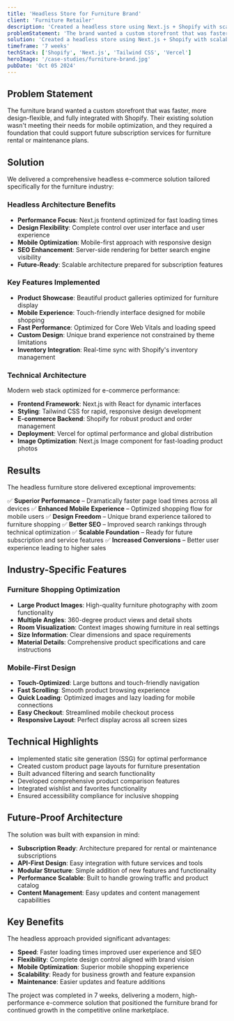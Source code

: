 ```yaml
---
title: 'Headless Store for Furniture Brand'
client: 'Furniture Retailer'
description: 'Created a headless store using Next.js + Shopify with scalable architecture for future subscription support, delivering a modern, high-performance storefront optimized for mobile shopping.'
problemStatement: 'The brand wanted a custom storefront that was faster, more design-flexible, and fully integrated with Shopify while being optimized for mobile shopping experiences.'
solution: 'Created a headless store using Next.js + Shopify with scalable architecture, modern high-performance storefront optimized for mobile shopping, and preparation for future subscription features.'
timeframe: '7 weeks'
techStack: ['Shopify', 'Next.js', 'Tailwind CSS', 'Vercel']
heroImage: '/case-studies/furniture-brand.jpg'
pubDate: 'Oct 05 2024'
---
```


## Problem Statement

The furniture brand wanted a custom storefront that was faster, more design-flexible, and fully integrated with Shopify. Their existing solution wasn't meeting their needs for mobile optimization, and they required a foundation that could support future subscription services for furniture rental or maintenance plans.

## Solution

We delivered a comprehensive headless e-commerce solution tailored specifically for the furniture industry:

### Headless Architecture Benefits

- **Performance Focus**: Next.js frontend optimized for fast loading times
- **Design Flexibility**: Complete control over user interface and user experience
- **Mobile Optimization**: Mobile-first approach with responsive design
- **SEO Enhancement**: Server-side rendering for better search engine visibility
- **Future-Ready**: Scalable architecture prepared for subscription features

### Key Features Implemented

- **Product Showcase**: Beautiful product galleries optimized for furniture display
- **Mobile Experience**: Touch-friendly interface designed for mobile shopping
- **Fast Performance**: Optimized for Core Web Vitals and loading speed
- **Custom Design**: Unique brand experience not constrained by theme limitations
- **Inventory Integration**: Real-time sync with Shopify's inventory management

### Technical Architecture

Modern web stack optimized for e-commerce performance:

- **Frontend Framework**: Next.js with React for dynamic interfaces
- **Styling**: Tailwind CSS for rapid, responsive design development
- **E-commerce Backend**: Shopify for robust product and order management
- **Deployment**: Vercel for optimal performance and global distribution
- **Image Optimization**: Next.js Image component for fast-loading product photos

## Results

The headless furniture store delivered exceptional improvements:

✅ **Superior Performance** – Dramatically faster page load times across all devices
✅ **Enhanced Mobile Experience** – Optimized shopping flow for mobile users
✅ **Design Freedom** – Unique brand experience tailored to furniture shopping
✅ **Better SEO** – Improved search rankings through technical optimization
✅ **Scalable Foundation** – Ready for future subscription and service features
✅ **Increased Conversions** – Better user experience leading to higher sales

## Industry-Specific Features

### Furniture Shopping Optimization

- **Large Product Images**: High-quality furniture photography with zoom functionality
- **Multiple Angles**: 360-degree product views and detail shots
- **Room Visualization**: Context images showing furniture in real settings
- **Size Information**: Clear dimensions and space requirements
- **Material Details**: Comprehensive product specifications and care instructions

### Mobile-First Design

- **Touch-Optimized**: Large buttons and touch-friendly navigation
- **Fast Scrolling**: Smooth product browsing experience
- **Quick Loading**: Optimized images and lazy loading for mobile connections
- **Easy Checkout**: Streamlined mobile checkout process
- **Responsive Layout**: Perfect display across all screen sizes

## Technical Highlights

- Implemented static site generation (SSG) for optimal performance
- Created custom product page layouts for furniture presentation
- Built advanced filtering and search functionality
- Developed comprehensive product comparison features
- Integrated wishlist and favorites functionality
- Ensured accessibility compliance for inclusive shopping

## Future-Proof Architecture

The solution was built with expansion in mind:

- **Subscription Ready**: Architecture prepared for rental or maintenance subscriptions
- **API-First Design**: Easy integration with future services and tools
- **Modular Structure**: Simple addition of new features and functionality
- **Performance Scalable**: Built to handle growing traffic and product catalog
- **Content Management**: Easy updates and content management capabilities

## Key Benefits

The headless approach provided significant advantages:

- **Speed**: Faster loading times improved user experience and SEO
- **Flexibility**: Complete design control aligned with brand vision
- **Mobile Optimization**: Superior mobile shopping experience
- **Scalability**: Ready for business growth and feature expansion
- **Maintenance**: Easier updates and feature additions

The project was completed in 7 weeks, delivering a modern, high-performance e-commerce solution that positioned the furniture brand for continued growth in the competitive online marketplace.
